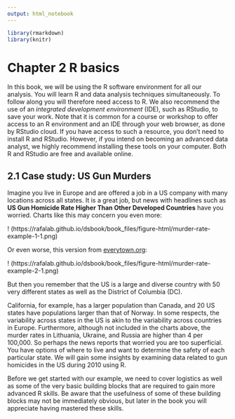 ```yaml
---
output: html_notebook
---
```

```r
library(rmarkdown)
library(knitr)
```

# Chapter 2 R basics

In this book, we will be using the R software environment for all our analysis. You will learn R and data analysis techniques simultaneously. To follow along you will therefore need access to R. We also recommend the use of an _integrated development environment_ (IDE), such as RStudio, to save your work. Note that it is common for a course or workshop to offer access to an R environment and an IDE through your web browser, as done by RStudio cloud. If you have access to such a resource, you don’t need to install R and RStudio. However, if you intend on becoming an advanced data analyst, we highly recommend installing these tools on your computer. Both R and RStudio are free and available online.

## 2.1 Case study: US Gun Murders

Imagine you live in Europe and are offered a job in a US company with many locations across all states. It is a great job, but news with headlines such as **US Gun Homicide Rate Higher Than Other Developed Countries** have you worried. Charts like this may concern you even more:

! (https://rafalab.github.io/dsbook/book_files/figure-html/murder-rate-example-1-1.png)

Or even worse, this version from [everytown.org](https://everytownresearch.org/):

! (https://rafalab.github.io/dsbook/book_files/figure-html/murder-rate-example-2-1.png)

But then you remember that the US is a large and diverse country with 50 very different states as well as the District of Columbia (DC).



California, for example, has a larger population than Canada, and 20 US states have populations larger than that of Norway. In some respects, the variability across states in the US is akin to the variability across countries in Europe. Furthermore, although not included in the charts above, the murder rates in Lithuania, Ukraine, and Russia are higher than 4 per 100,000. So perhaps the news reports that worried you are too superficial. You have options of where to live and want to determine the safety of each particular state. We will gain some insights by examining data related to gun homicides in the US during 2010 using R.

Before we get started with our example, we need to cover logistics as well as some of the very basic building blocks that are required to gain more advanced R skills. Be aware that the usefulness of some of these building blocks may not be immediately obvious, but later in the book you will appreciate having mastered these skills.